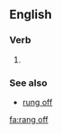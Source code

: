 ==English==

===Verb===
{{head|en|verb form}}

# {{en-simple past of|ring off}}

===See also===
* [[rung off]]

[[fa:rang off]]